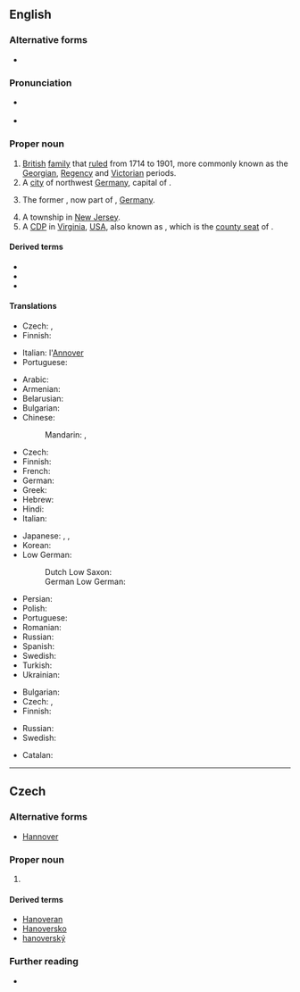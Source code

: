 {{also|Hanóver|Hanôver}}
==English==
{{wikipedia|Hanover (disambiguation)|Hanover}}

===Alternative forms===
* {{l|en|Hannover}}

===Pronunciation===
* {{a|UK}} {{IPA|/ˈhænəvə/|lang=en}}
* {{a|US}} {{IPA|/ˈhænˌoʊvɚ/|lang=en}}

===Proper noun===
{{en-proper noun}}

# [[British]] [[family]] that [[rule]]d from 1714 to 1901, more commonly known as the [[Georgian]], [[Regency]] and [[Victorian]] periods.
# A [[city]] of northwest [[Germany]], capital of {{pedlink|Lower Saxony}}.
# {{lb|en|historical}} The former {{pedlink|Kingdom of Hanover}}, now part of {{pedlink|Lower Saxony}}, [[Germany]].
# A township in [[New Jersey]].
# A [[CDP]] in [[Virginia]], [[USA]], also known as {{l|en|Hanover Courthouse}}, which is the [[county seat]] of {{l|en|Hanover County}}.

====Derived terms====
* {{l|en|Hanover County}}
* {{l|en|Hanoverian}}
* {{l|en|New Hanover County}}

====Translations====
{{trans-top|British royal family}}
* Czech: {{t|cs|Hannoverští|p}}, {{t|cs|Hannoverská dynastie|f}}
* Finnish: {{t|fi|Hanover}}
{{trans-mid}}
* Italian: l'[[Annover]] {{g|m}}
* Portuguese: {{t+|pt|Hanôver}}
{{trans-bottom}}

{{trans-top|German city}}
* Arabic: {{t|ar|هَانُوفَر|m|tr=hanūfar}}
* Armenian: {{t|hy|Հաննովեր}}
* Belarusian: {{t|be|Гановер|m|tr=Hanóver}}
* Bulgarian: {{t|bg|Хановер|m|tr=Hanóver}}
* Chinese:
*: Mandarin: {{t+|cmn|漢諾威|sc=Hani}}, {{t+|cmn|汉诺威|tr=Hànnuòwēi|sc=Hani}}
* Czech: {{t+|cs|Hannover|m}}
* Finnish: {{t+|fi|Hannover}}
* French: {{t+|fr|Hanovre|m}}
* German: {{t+|de|Hannover|n}}
* Greek: {{t+|el|Αννόβερο}}
* Hebrew: {{t|he|הנובר}}
* Hindi: {{t|hi|हनोवर|tr=hanōvar}}
* Italian: {{t|it|Annover|f}}
{{trans-mid}}
* Japanese: {{t|ja|ハノーファー|tr=Hanōfā}}, {{t|ja|ハノーヴァー|tr=Hanōvā}}, {{t|ja|ハノーバー|tr=Hanōbā}}
* Korean: {{t|ko|하노버|tr=Hanobeo}}
* Low German:
*: Dutch Low Saxon: {{t|nds-nl|Hannover}}
*: German Low German: {{t|nds-de|Hannover|n}}
* Persian: {{t|fa|هانوفر}}
* Polish: {{t+|pl|Hanower|m}}
* Portuguese: {{t+|pt|Hanôver}}
* Romanian: {{t|ro|Hanovra|f}}
* Russian: {{t+|ru|Ганно́вер|m}}
* Spanish: {{t|es|Hanóver|m}}
* Swedish: {{t+|sv|Hannover}}
* Turkish: {{t|tr|Hannover}}
* Ukrainian: {{t|uk|Ганновер|m|tr=Hannóver}}
{{trans-bottom}}

{{trans-top|kingdom}}
* Bulgarian: {{t|bg|Хановер|m|tr=Hanóver}}
* Czech: {{t|cs|Hannoversko|n}}, {{t|cs|Hannoverské království}}
* Finnish: {{t+|fi|Hannover}}
{{trans-mid}}
* Russian: {{t+|ru|Ганно́вер|m}}
* Swedish: {{t+|sv|Hannover}}
{{trans-bottom}}

{{checktrans-top}}
* Catalan: {{t-check|ca|Hanover}}
{{trans-mid}}
{{trans-bottom}}

{{C|en|Cities in Germany|Virginia}}

----

==Czech==

===Alternative forms===
* [[Hannover]]

===Proper noun===
{{cs-proper noun|g=m}}

# {{l|en|Hanover}} {{gloss|city of northwest Germany}}

====Derived terms====
* [[Hanoveran]]
* [[Hanoversko]]
* [[hanoverský]]

===Further reading===
* {{R:KNLA}}